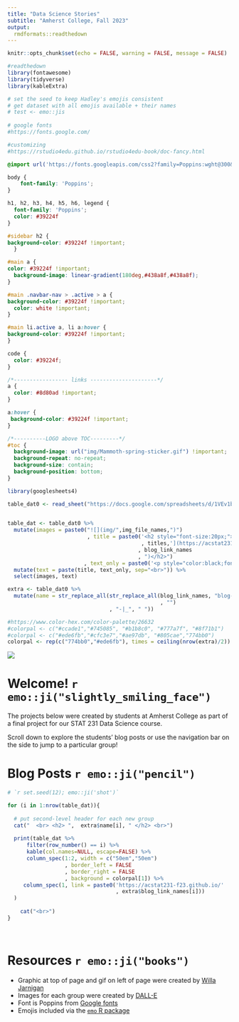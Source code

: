 ```yaml
---
title: "Data Science Stories"
subtitle: "Amherst College, Fall 2023"
output:
  rmdformats::readthedown
---
```

  
```r
knitr::opts_chunk$set(echo = FALSE, warning = FALSE, message = FALSE)

#readthedown
library(fontawesome)
library(tidyverse)
library(kableExtra)

# set the seed to keep Hadley's emojis consistent 
# get dataset with all emojis available + their names
# test <- emo::jis
 
# google fonts
#https://fonts.google.com/

#customizing
#https://rstudio4edu.github.io/rstudio4edu-book/doc-fancy.html
```

```css

@import url('https://fonts.googleapis.com/css2?family=Poppins:wght@300&display=swap');

body {
    font-family: 'Poppins';
}

h1, h2, h3, h4, h5, h6, legend {
  font-family: 'Poppins';
  color: #39224f
}

#sidebar h2 {
background-color: #39224f !important;
  }

#main a {
color: #39224f !important;
  background-image: linear-gradient(180deg,#438a8f,#438a8f);
}

#main .navbar-nav > .active > a { 
background-color: #39224f !important;
  color: white !important;
}

#main li.active a, li a:hover {
background-color: #39224f !important;
}

code {
  color: #39224f;
}

/*----------------- links ---------------------*/
a { 
  color: #8d80ad !important;
}

a:hover {
 background-color: #39224f !important;
}

/*----------LOGO above TOC---------*/
#toc {
  background-image: url("img/Mammoth-spring-sticker.gif") !important;
  background-repeat: no-repeat;
  background-size: contain;
  background-position: bottom;
}
```


```r
library(googlesheets4)

table_dat0 <- read_sheet("https://docs.google.com/spreadsheets/d/1VEv1b-NFj3SbkR6YC7ucKam80g5znjvTwEclwWOkioA/edit#gid=0") 

   
table_dat <- table_dat0 %>%
  mutate(images = paste0("![](img/",img_file_names,")")
                         , title = paste0('<h2 style="font-size:20px;"> ['
                                          , titles,'](https://acstat231-f23.github.io/'
                                         , blog_link_names
                                         , ")</h2>")
                        , text_only = paste0('<p style="color:black;font-size:14px;">',text,'</p>')) %>%
  mutate(text = paste(title, text_only, sep="<br>")) %>%
  select(images, text)

extra <- table_dat0 %>%
  mutate(name = str_replace_all(str_replace_all(blog_link_names, "blog-|Blog-"
                                                , "")
                                , "-|_", " "))

#https://www.color-hex.com/color-palette/26632
#colorpal <- c("#ccade1","#745085", "#b1b8c0", "#777a7f", "#8f71b1")
#colorpal <- c("#ede6fb","#cfc3e7","#ae97db", "#805cae","774bb0")
colorpal <- rep(c("774bb0","#ede6fb"), times = ceiling(nrow(extra)/2))
```

![](img/College-Row-WJ-night.png)


# Welcome! `r emo::ji("slightly_smiling_face")` 

The projects below were created by students at Amherst College as part of a final project for our STAT 231 Data Science course. 

Scroll down to explore the students’ blog posts or use the navigation bar on the side to jump to a particular group!

# Blog Posts `r emo::ji("pencil")`

```r
# `r set.seed(12); emo::ji('shot')`
```

```r
for (i in 1:nrow(table_dat)){
  
  # put second-level header for each new group
  cat("  <br> <h2> ",  extra$name[i], " </h2> <br>")
  
  print(table_dat %>%
      filter(row_number() == i) %>%
      kable(col.names=NULL, escape=FALSE) %>%
      column_spec(1:2, width = c("50em","50em")
                  , border_left = FALSE
                  , border_right = FALSE
                  , background = colorpal[1]) %>%
     column_spec(1, link = paste0('https://acstat231-f23.github.io/'
                                  , extra$blog_link_names[i]))
  )
       
    cat("<br>")
}
```

<br>

# Resources `r emo::ji("books")`

<ul>
  <li> Graphic at top of page and gif on left of page were created by [Willa Jarnigan](https://www.amherst.edu/people/facstaff/wwjarnagin) </li>
  <li> Images for each group were created by [DALL-E](https://openai.com/product/dall-e-2) </li>
  <li> Font is Poppins from [Google fonts](https://fonts.google.com/) </li>
  <li> Emojis included via the [`emo` R package](https://github.com/hadley/emo) 
</ul>

